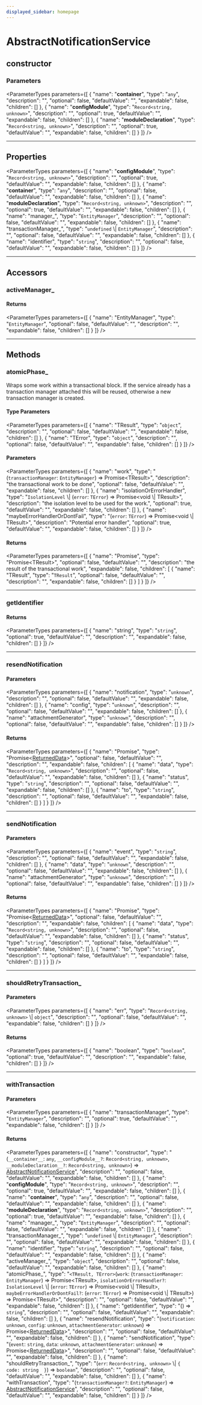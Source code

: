 ```yaml
---
displayed_sidebar: homepage
---
```



# AbstractNotificationService

## constructor

### Parameters

<ParameterTypes parameters={[
  {
    "name": "__container__",
    "type": "`any`",
    "description": "",
    "optional": false,
    "defaultValue": "",
    "expandable": false,
    "children": []
  },
  {
    "name": "__configModule__",
    "type": "`Record<string, unknown>`",
    "description": "",
    "optional": true,
    "defaultValue": "",
    "expandable": false,
    "children": []
  },
  {
    "name": "__moduleDeclaration__",
    "type": "`Record<string, unknown>`",
    "description": "",
    "optional": true,
    "defaultValue": "",
    "expandable": false,
    "children": []
  }
]} />

___

## Properties

<ParameterTypes parameters={[
  {
    "name": "__configModule__",
    "type": "`Record<string, unknown>`",
    "description": "",
    "optional": true,
    "defaultValue": "",
    "expandable": false,
    "children": []
  },
  {
    "name": "__container__",
    "type": "`any`",
    "description": "",
    "optional": false,
    "defaultValue": "",
    "expandable": false,
    "children": []
  },
  {
    "name": "__moduleDeclaration__",
    "type": "`Record<string, unknown>`",
    "description": "",
    "optional": true,
    "defaultValue": "",
    "expandable": false,
    "children": []
  },
  {
    "name": "manager_",
    "type": "`EntityManager`",
    "description": "",
    "optional": false,
    "defaultValue": "",
    "expandable": false,
    "children": []
  },
  {
    "name": "transactionManager_",
    "type": "`undefined` \\| `EntityManager`",
    "description": "",
    "optional": false,
    "defaultValue": "",
    "expandable": false,
    "children": []
  },
  {
    "name": "identifier",
    "type": "`string`",
    "description": "",
    "optional": false,
    "defaultValue": "",
    "expandable": false,
    "children": []
  }
]} />

___

## Accessors

### activeManager\_

#### Returns

<ParameterTypes parameters={[
  {
    "name": "EntityManager",
    "type": "`EntityManager`",
    "optional": false,
    "defaultValue": "",
    "description": "",
    "expandable": false,
    "children": []
  }
]} />

___

## Methods

### atomicPhase\_

Wraps some work within a transactional block. If the service already has
a transaction manager attached this will be reused, otherwise a new
transaction manager is created.

#### Type Parameters

<ParameterTypes parameters={[
  {
    "name": "TResult",
    "type": "`object`",
    "description": "",
    "optional": false,
    "defaultValue": "",
    "expandable": false,
    "children": []
  },
  {
    "name": "TError",
    "type": "`object`",
    "description": "",
    "optional": false,
    "defaultValue": "",
    "expandable": false,
    "children": []
  }
]} />

#### Parameters

<ParameterTypes parameters={[
  {
    "name": "work",
    "type": "(`transactionManager`: `EntityManager`) => Promise&#60;TResult&#62;",
    "description": "the transactional work to be done",
    "optional": false,
    "defaultValue": "",
    "expandable": false,
    "children": []
  },
  {
    "name": "isolationOrErrorHandler",
    "type": "`IsolationLevel` \\| (`error`: `TError`) => Promise&#60;void \\| TResult&#62;",
    "description": "the isolation level to be used for the work.",
    "optional": true,
    "defaultValue": "",
    "expandable": false,
    "children": []
  },
  {
    "name": "maybeErrorHandlerOrDontFail",
    "type": "(`error`: `TError`) => Promise&#60;void \\| TResult&#62;",
    "description": "Potential error handler",
    "optional": true,
    "defaultValue": "",
    "expandable": false,
    "children": []
  }
]} />

#### Returns

<ParameterTypes parameters={[
  {
    "name": "Promise",
    "type": "Promise&#60;TResult&#62;",
    "optional": false,
    "defaultValue": "",
    "description": "the result of the transactional work",
    "expandable": false,
    "children": [
      {
        "name": "TResult",
        "type": "`TResult`",
        "optional": false,
        "defaultValue": "",
        "description": "",
        "expandable": false,
        "children": []
      }
    ]
  }
]} />

___

### getIdentifier

#### Returns

<ParameterTypes parameters={[
  {
    "name": "string",
    "type": "`string`",
    "optional": true,
    "defaultValue": "",
    "description": "",
    "expandable": false,
    "children": []
  }
]} />

___

### resendNotification

#### Parameters

<ParameterTypes parameters={[
  {
    "name": "notification",
    "type": "`unknown`",
    "description": "",
    "optional": false,
    "defaultValue": "",
    "expandable": false,
    "children": []
  },
  {
    "name": "config",
    "type": "`unknown`",
    "description": "",
    "optional": false,
    "defaultValue": "",
    "expandable": false,
    "children": []
  },
  {
    "name": "attachmentGenerator",
    "type": "`unknown`",
    "description": "",
    "optional": false,
    "defaultValue": "",
    "expandable": false,
    "children": []
  }
]} />

#### Returns

<ParameterTypes parameters={[
  {
    "name": "Promise",
    "type": "Promise&#60;[ReturnedData](../types/medusa.ReturnedData.mdx)&#62;",
    "optional": false,
    "defaultValue": "",
    "description": "",
    "expandable": false,
    "children": [
      {
        "name": "data",
        "type": "`Record<string, unknown>`",
        "description": "",
        "optional": false,
        "defaultValue": "",
        "expandable": false,
        "children": []
      },
      {
        "name": "status",
        "type": "`string`",
        "description": "",
        "optional": false,
        "defaultValue": "",
        "expandable": false,
        "children": []
      },
      {
        "name": "to",
        "type": "`string`",
        "description": "",
        "optional": false,
        "defaultValue": "",
        "expandable": false,
        "children": []
      }
    ]
  }
]} />

___

### sendNotification

#### Parameters

<ParameterTypes parameters={[
  {
    "name": "event",
    "type": "`string`",
    "description": "",
    "optional": false,
    "defaultValue": "",
    "expandable": false,
    "children": []
  },
  {
    "name": "data",
    "type": "`unknown`",
    "description": "",
    "optional": false,
    "defaultValue": "",
    "expandable": false,
    "children": []
  },
  {
    "name": "attachmentGenerator",
    "type": "`unknown`",
    "description": "",
    "optional": false,
    "defaultValue": "",
    "expandable": false,
    "children": []
  }
]} />

#### Returns

<ParameterTypes parameters={[
  {
    "name": "Promise",
    "type": "Promise&#60;[ReturnedData](../types/medusa.ReturnedData.mdx)&#62;",
    "optional": false,
    "defaultValue": "",
    "description": "",
    "expandable": false,
    "children": [
      {
        "name": "data",
        "type": "`Record<string, unknown>`",
        "description": "",
        "optional": false,
        "defaultValue": "",
        "expandable": false,
        "children": []
      },
      {
        "name": "status",
        "type": "`string`",
        "description": "",
        "optional": false,
        "defaultValue": "",
        "expandable": false,
        "children": []
      },
      {
        "name": "to",
        "type": "`string`",
        "description": "",
        "optional": false,
        "defaultValue": "",
        "expandable": false,
        "children": []
      }
    ]
  }
]} />

___

### shouldRetryTransaction\_

#### Parameters

<ParameterTypes parameters={[
  {
    "name": "err",
    "type": "`Record<string, unknown>` \\| `object`",
    "description": "",
    "optional": false,
    "defaultValue": "",
    "expandable": false,
    "children": []
  }
]} />

#### Returns

<ParameterTypes parameters={[
  {
    "name": "boolean",
    "type": "`boolean`",
    "optional": true,
    "defaultValue": "",
    "description": "",
    "expandable": false,
    "children": []
  }
]} />

___

### withTransaction

#### Parameters

<ParameterTypes parameters={[
  {
    "name": "transactionManager",
    "type": "`EntityManager`",
    "description": "",
    "optional": true,
    "defaultValue": "",
    "expandable": false,
    "children": []
  }
]} />

#### Returns

<ParameterTypes parameters={[
  {
    "name": "constructor",
    "type": "(`__container__`: `any`, `__configModule__?`: `Record<string, unknown>`, `__moduleDeclaration__?`: `Record<string, unknown>`) => [AbstractNotificationService](medusa.AbstractNotificationService.mdx)",
    "description": "",
    "optional": false,
    "defaultValue": "",
    "expandable": false,
    "children": []
  },
  {
    "name": "__configModule__",
    "type": "`Record<string, unknown>`",
    "description": "",
    "optional": true,
    "defaultValue": "",
    "expandable": false,
    "children": []
  },
  {
    "name": "__container__",
    "type": "`any`",
    "description": "",
    "optional": false,
    "defaultValue": "",
    "expandable": false,
    "children": []
  },
  {
    "name": "__moduleDeclaration__",
    "type": "`Record<string, unknown>`",
    "description": "",
    "optional": true,
    "defaultValue": "",
    "expandable": false,
    "children": []
  },
  {
    "name": "manager_",
    "type": "`EntityManager`",
    "description": "",
    "optional": false,
    "defaultValue": "",
    "expandable": false,
    "children": []
  },
  {
    "name": "transactionManager_",
    "type": "`undefined` \\| `EntityManager`",
    "description": "",
    "optional": false,
    "defaultValue": "",
    "expandable": false,
    "children": []
  },
  {
    "name": "identifier",
    "type": "`string`",
    "description": "",
    "optional": false,
    "defaultValue": "",
    "expandable": false,
    "children": []
  },
  {
    "name": "activeManager_",
    "type": "`object`",
    "description": "",
    "optional": false,
    "defaultValue": "",
    "expandable": false,
    "children": []
  },
  {
    "name": "atomicPhase_",
    "type": "`<TResult, TError>`(`work`: (`transactionManager`: `EntityManager`) => Promise&#60;TResult&#62;, `isolationOrErrorHandler?`: `IsolationLevel` \\| (`error`: `TError`) => Promise&#60;void \\| TResult&#62;, `maybeErrorHandlerOrDontFail?`: (`error`: `TError`) => Promise&#60;void \\| TResult&#62;) => Promise&#60;TResult&#62;",
    "description": "",
    "optional": false,
    "defaultValue": "",
    "expandable": false,
    "children": []
  },
  {
    "name": "getIdentifier",
    "type": "() => `string`",
    "description": "",
    "optional": false,
    "defaultValue": "",
    "expandable": false,
    "children": []
  },
  {
    "name": "resendNotification",
    "type": "(`notification`: `unknown`, `config`: `unknown`, `attachmentGenerator`: `unknown`) => Promise&#60;[ReturnedData](../types/medusa.ReturnedData.mdx)&#62;",
    "description": "",
    "optional": false,
    "defaultValue": "",
    "expandable": false,
    "children": []
  },
  {
    "name": "sendNotification",
    "type": "(`event`: `string`, `data`: `unknown`, `attachmentGenerator`: `unknown`) => Promise&#60;[ReturnedData](../types/medusa.ReturnedData.mdx)&#62;",
    "description": "",
    "optional": false,
    "defaultValue": "",
    "expandable": false,
    "children": []
  },
  {
    "name": "shouldRetryTransaction_",
    "type": "(`err`: `Record<string, unknown>` \\| ``{ code: string  }``) => `boolean`",
    "description": "",
    "optional": false,
    "defaultValue": "",
    "expandable": false,
    "children": []
  },
  {
    "name": "withTransaction",
    "type": "(`transactionManager?`: `EntityManager`) => [AbstractNotificationService](medusa.AbstractNotificationService.mdx)",
    "description": "",
    "optional": false,
    "defaultValue": "",
    "expandable": false,
    "children": []
  }
]} />

